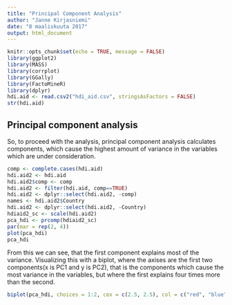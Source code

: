 ```yaml
---
title: "Principal Component Analysis"
author: "Janne Kirjasniemi"
date: "8 maaliskuuta 2017"
output: html_document
---
```


```r
knitr::opts_chunk$set(echo = TRUE, message = FALSE)
library(ggplot2)
library(MASS)
library(corrplot)
library(GGally)
library(FactoMineR)
library(dplyr)
hdi.aid <- read.csv2("hdi_aid.csv", stringsAsFactors = FALSE)
str(hdi.aid)
```

## Principal component analysis

So, to proceed with the analysis, principal component analysis calculates components, which cause the highest amount of variance in the variables which are under consideration.

```r

comp <- complete.cases(hdi.aid)
hdi.aid2 <- hdi.aid
hdi.aid2$comp <- comp
hdi.aid2 <- filter(hdi.aid, comp==TRUE)
hdi.aid2 <- dplyr::select(hdi.aid2, -comp)
names <- hdi.aid2$Country
hdi.aid2 <- dplyr::select(hdi.aid2, -Country)
hdiaid2_sc <- scale(hdi.aid2)
pca_hdi <- prcomp(hdiaid2_sc)
par(mar = rep(2, 4))
plot(pca_hdi)
pca_hdi
```

From this we can see, that the first component explains most of the variance. Visualizing this with a biplot, where the axises are the first two components(x is PC1 and y is PC2), that is the components which cause the most variance in the variables, but where the first explains four times more than the second.

```r
biplot(pca_hdi, choices = 1:2, cex = c(2.5, 2.5), col = c("red", "blue"), xlabs = names)
```



